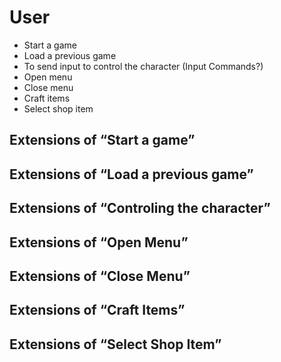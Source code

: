 # User

* Start a game
* Load a previous game
* To send input to control the character (Input Commands?)
* Open menu
* Close menu
* Craft items
* Select shop item

## Extensions of "Start a game"

## Extensions of "Load a previous game"

## Extensions of "Controling the character"

## Extensions of "Open Menu"

## Extensions of "Close Menu"

## Extensions of "Craft Items"

## Extensions of "Select Shop Item"
